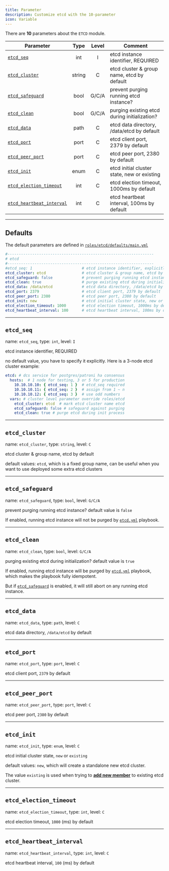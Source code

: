 ```yaml
---
title: Parameter
description: Customize etcd with the 10-parameter
icon: Variable
---
```


There are **10** parameters about the `ETCD` module.

| Parameter                                             |  Type  | Level | Comment                                      |
|-------------------------------------------------------|:------:|:-----:|----------------------------------------------|
| [`etcd_seq`](#etcd_seq)                               |  int   |   I   | etcd instance identifier, REQUIRED           |
| [`etcd_cluster`](#etcd_cluster)                       | string |   C   | etcd cluster & group name, etcd by default   |
| [`etcd_safeguard`](#etcd_safeguard)                   |  bool  | G/C/A | prevent purging running etcd instance?       |
| [`etcd_clean`](#etcd_clean)                           |  bool  | G/C/A | purging existing etcd during initialization? |
| [`etcd_data`](#etcd_data)                             |  path  |   C   | etcd data directory, /data/etcd by default   |
| [`etcd_port`](#etcd_port)                             |  port  |   C   | etcd client port, 2379 by default            |
| [`etcd_peer_port`](#etcd_peer_port)                   |  port  |   C   | etcd peer port, 2380 by default              |
| [`etcd_init`](#etcd_init)                             |  enum  |   C   | etcd initial cluster state, new or existing  |
| [`etcd_election_timeout`](#etcd_election_timeout)     |  int   |   C   | etcd election timeout, 1000ms by default     |
| [`etcd_heartbeat_interval`](#etcd_heartbeat_interval) |  int   |   C   | etcd heartbeat interval, 100ms by default    |




------

## Defaults

The default parameters are defined in [`roles/etcd/defaults/main.yml`](https://github.com/pgsty/pigsty/blob/main/roles/etcd/defaults/main.yml)

```yaml
#-----------------------------------------------------------------
# etcd
#-----------------------------------------------------------------
#etcd_seq: 1                      # etcd instance identifier, explicitly required
etcd_cluster: etcd                # etcd cluster & group name, etcd by default
etcd_safeguard: false             # prevent purging running etcd instance?
etcd_clean: true                  # purge existing etcd during initialization?
etcd_data: /data/etcd             # etcd data directory, /data/etcd by default
etcd_port: 2379                   # etcd client port, 2379 by default
etcd_peer_port: 2380              # etcd peer port, 2380 by default
etcd_init: new                    # etcd initial cluster state, new or existing
etcd_election_timeout: 1000       # etcd election timeout, 1000ms by default
etcd_heartbeat_interval: 100      # etcd heartbeat interval, 100ms by default
```

------

## `etcd_seq`

name: `etcd_seq`, type: `int`, level: `I`

etcd instance identifier, REQUIRED

no default value, you have to specify it explicitly. Here is a 3-node etcd cluster example:

```yaml
etcd: # dcs service for postgres/patroni ha consensus
  hosts:  # 1 node for testing, 3 or 5 for production
    10.10.10.10: { etcd_seq: 1 }  # etcd_seq required
    10.10.10.11: { etcd_seq: 2 }  # assign from 1 ~ n
    10.10.10.12: { etcd_seq: 3 }  # use odd numbers
  vars: # cluster level parameter override roles/etcd
    etcd_cluster: etcd  # mark etcd cluster name etcd
    etcd_safeguard: false # safeguard against purging
    etcd_clean: true # purge etcd during init process
```

------

## `etcd_cluster`

name: `etcd_cluster`, type: `string`, level: `C`

etcd cluster & group name, etcd by default

default values: `etcd`, which is a fixed group name, can be useful when you want to use deployed some extra etcd clusters

------

## `etcd_safeguard`

name: `etcd_safeguard`, type: `bool`, level: `G/C/A`

prevent purging running etcd instance? default value is `false`

If enabled, running etcd instance will not be purged by [`etcd.yml`](/docs/etcd/playbook/#etcdyml) playbook.

------

## `etcd_clean`

name: `etcd_clean`, type: `bool`, level: `G/C/A`

purging existing etcd during initialization? default value is `true`

If enabled, running etcd instance will be purged by [`etcd.yml`](/docs/etcd/playbook/#etcdyml) playbook, which makes the playbook fully idempotent.

But if [`etcd_safeguard`](#etcd_safeguard) is enabled, it will still abort on any running etcd instance.

------

## `etcd_data`

name: `etcd_data`, type: `path`, level: `C`

etcd data directory, `/data/etcd` by default

------

## `etcd_port`

name: `etcd_port`, type: `port`, level: `C`

etcd client port, `2379` by default

------

## `etcd_peer_port`

name: `etcd_peer_port`, type: `port`, level: `C`

etcd peer port, `2380` by default

------

## `etcd_init`

name: `etcd_init`, type: `enum`, level: `C`

etcd initial cluster state, `new` or `existing`

default values: `new`, which will create a standalone new etcd cluster.

The value `existing` is used when trying to [**add new member**](/docs/etcd/admin/#add-member) to existing etcd cluster.

------

## `etcd_election_timeout`

name: `etcd_election_timeout`, type: `int`, level: `C`

etcd election timeout, `1000` (ms) by default

------

## `etcd_heartbeat_interval`

name: `etcd_heartbeat_interval`, type: `int`, level: `C`

etcd heartbeat interval, `100` (ms) by default
